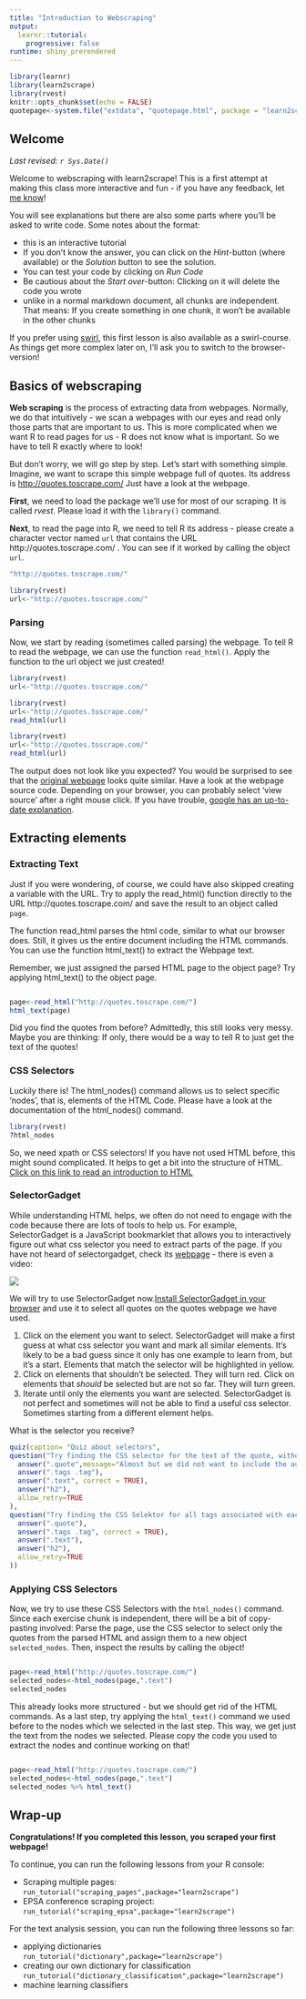 ```yaml
---
title: "Introduction to Webscraping"
output: 
  learnr::tutorial:
    progressive: false
runtime: shiny_prerendered
---
```


```r
library(learnr)
library(learn2scrape)
library(rvest)
knitr::opts_chunk$set(echo = FALSE)
quotepage<-system.file("extdata", "quotepage.html", package = "learn2scrape")
```

## Welcome

*Last revised: `r Sys.Date()`*

Welcome to webscraping with learn2scrape!  This is a first attempt at making this class more interactive and fun - if you have any feedback, let [me know](mailto:gessler@ipz.uzh.ch)!

You will see explanations but there are also some parts where you'll be asked to write code. Some notes about the format:

- this is an interactive tutorial
- If you don't know the answer, you can click on the *Hint*-button (where available) or the *Solution* button to see the solution.
- You can test your code by clicking on *Run Code*
- Be cautious about the *Start over*-button: Clicking on it will delete the code you wrote
- unlike in a normal markdown document, all chunks are independent. That means: If you create something in one chunk, it won't be available in the other chunks

If you prefer using [swirl](https://swirlstats.com/), this first lesson is also available as a swirl-course. As things get more complex later on, I'll ask you to switch to the browser-version!

## Basics of webscraping

**Web scraping** is the process of extracting data from webpages. Normally, we do that intuitively - we scan a webpages with our eyes and read only those parts that are important to us. This is more complicated when we want R to read pages for us - R does not know what is important. So we have to tell R exactly where to look!

But don't worry, we will go step by step. Let's start with something simple. Imagine, we want to scrape this simple webpage full of quotes. Its address is [http://quotes.toscrape.com/](http://quotes.toscrape.com/) Just have a look at the webpage.

**First**, we need to load the package we'll use for most of our scraping. It is called *rvest*. Please load it with the `library()` command.

**Next**, to read the page into R, we need to tell R its address - please create a character vector named `url` that contains the URL http://quotes.toscrape.com/ . You can see if it worked by calling the object `url`.

```r
"http://quotes.toscrape.com/"
```

```r
library(rvest)
url<-"http://quotes.toscrape.com/"
```
### Parsing

Now, we start by reading (sometimes called parsing) the webpage. To tell R to read the webpage, we can use the function `read_html()`. Apply the function to the url object we just created!

```r
library(rvest)
url<-"http://quotes.toscrape.com/"
```

```r
library(rvest)
url<-"http://quotes.toscrape.com/"
read_html(url)
```


```r
library(rvest)
url<-"http://quotes.toscrape.com/"
read_html(url)
```

The output does not look like you expected? You would be surprised to see that the [original webpage](http://quotes.toscrape.com/) looks quite similar. Have a look at the webpage source code. Depending on your browser, you can probably select 'view source' after a right mouse click. If you have trouble, [google has an up-to-date explanation](https://www.google.com/search?hl=&site=&q=how+to+view+webpage+source+code+in+browser). 


## Extracting elements

### Extracting Text

Just if you were wondering, of course, we could have also skipped creating a variable with the URL. Try to apply the read_html() function directly to the URL http://quotes.toscrape.com/ and save the result to an object called `page`.

The function read_html parses the html code, similar to what our browser does. Still, it gives us the entire document including the HTML commands. You can use the function html_text() to extract the Webpage text. 

Remember, we just assigned the parsed HTML page to the object page? Try applying html_text() to the object page.




```r

```

```r
page<-read_html("http://quotes.toscrape.com/")
html_text(page)
```

Did you find the quotes from before? Admittedly, this still looks very messy. 
Maybe you are thinking: If only, there would be a way to tell R to just get the text of the quotes!

### CSS Selectors

Luckily there is! The html_nodes() command allows us to select specific 'nodes', that is, elements of the HTML Code. Please have a look at the documentation of the html_nodes() command.

```r
library(rvest)
?html_nodes
```

So, we need xpath or CSS selectors! If you have not used HTML before, this might sound complicated. It helps to get a bit into the structure of HTML. [Click on this link to read an introduction to HTML](https://www.w3schools.com/html/default.asp)

### SelectorGadget

While understanding HTML helps, we often do not need to engage with the code because there are lots of tools to help us. For example, SelectorGadget is a JavaScript bookmarklet that allows you to interactively figure out what css selector you need to extract parts of the page. If you have not heard of selectorgadget, check its [webpage](https://selectorgadget.com/) - there is even a video:

![](https://vimeo.com/52055686)

We will try to use SelectorGadget now.[ Install SelectorGadget in your browser]() and use it to select all quotes on the quotes webpage we have used.

1. Click on the element you want to select. SelectorGadget will make a first guess at what css selector you want and mark all similar elements. It's likely to be a bad guess since it only has one example to learn from, but it's a start. Elements that match the selector will be highlighted in yellow.
2. Click on elements that shouldn't be selected. They will turn red.  Click on elements that *should* be selected but are not so far. They will turn green.
3. Iterate until only the elements you want are selected.  SelectorGadget is not perfect and sometimes will not be able to find a useful css selector. Sometimes starting from a different element helps.

What is the selector you receive?

```r
quiz(caption= "Quiz about selectors",
question("Try finding the CSS selector for the text of the quote, without author and tags. What is the selector you receive?",
  answer(".quote",message="Almost but we did not want to include the author and tags!"),
  answer(".tags .tag"),
  answer(".text", correct = TRUE),
  answer("h2"),
  allow_retry=TRUE
),
question("Try finding the CSS Selektor for all tags associated with each quote. Deselect the Top Ten tags on the side. What is the selector you receive?",
  answer(".quote"),
  answer(".tags .tag", correct = TRUE),
  answer(".text"),
  answer("h2"),
  allow_retry=TRUE
))
```


### Applying CSS Selectors

Now, we try to use these CSS Selectors with the `html_nodes()` command. Since each exercise chunk is independent, there will be a bit of copy-pasting involved: Parse the page, use the CSS selector to select only the quotes from the parsed HTML and assign them to a new object `selected_nodes`. Then, inspect the results by calling the object!



```r

```

```r
page<-read_html("http://quotes.toscrape.com/")
selected_nodes<-html_nodes(page,".text")
selected_nodes
```

This already looks more structured - but we should get rid of the HTML commands. As a last step, try applying the `html_text()` command we used before to the nodes which we selected in the last step. This way, we get just the text from the nodes we selected. Please copy the code you used to extract the nodes and continue working on that!

```r


```

```r
page<-read_html("http://quotes.toscrape.com/")
selected_nodes<-html_nodes(page,".text")
selected_nodes %>% html_text()
```

## Wrap-up

**Congratulations! If you completed this lesson, you scraped your first webpage!**

To continue, you can run the following lessons from your R console:

<!--- Scraping Tables: run_tutorial("Tables",package="learn2scrape")-->
<!--- Scraping files: run_tutorial("Files",package="learn2scrape")-->
<!-- - Learning CSS Selectors: run_tutorial("CSS",package="learn2scrape")-->
- Scraping multiple pages: `run_tutorial("scraping_pages",package="learn2scrape")`
- EPSA conference scraping project: `run_tutorial("scraping_epsa",package="learn2scrape")`


For the text analysis session, you can run the following three lessons so far:

- applying dictionaries `run_tutorial("dictionary",package="learn2scrape")`
- creating our own dictionary for classification `run_tutorial("dictionary_classification",package="learn2scrape")`
- machine learning classifiers
